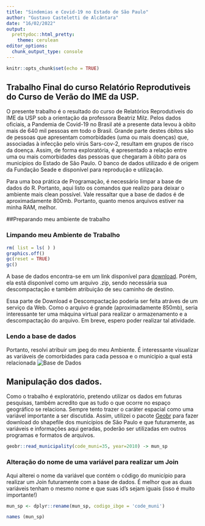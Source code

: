 ```yaml
---
title: "Sindemias e Covid-19 no Estado de São Paulo"
author: "Gustavo Casteletti de Alcântara"
date: "16/02/2022"
output:
  prettydoc::html_pretty:
    theme: cerulean
editor_options: 
  chunk_output_type: console
---
```


```r
knitr::opts_chunk$set(echo = TRUE)
```
## Trabalho Final do curso Relatório Reprodutiveis do Curso de Verão do IME da USP. 

O presente trabalho é o resultado do curso de Relatórios Reprodutiveis do IME da USP sob a orientação da professora Beatriz Milz. 
Pelos dados oficiais, a Pandemia de Covid-19 no Brasil até a presente data levou à obito mais de 640 mil pessoas em todo o Brasil. Grande parte destes óbitos são de pessoas que apresentam comorbidades (uma ou mais doenças) que, associadas à infecção pelo virús Sars-cov-2, resultam em grupos de risco da doença. Assim, de forma exploratória, é apresentado a relação entre uma ou mais comorbidades das pessoas que chegaram à óbito para os municípios do Estado de São Paulo.
O banco de dados utilizado é de origem da Fundação Seade e disponível para reprodução e utilização.

Para uma boa prática de Programação, é necessário limpar a base de dados do R. Portanto, aqui listo os comandos que realizo para deixar o ambiente mais clean possível. Vale ressaltar que a base de dados é de aproximadamente 800mb. Portanto, quanto menos arquivos estiver na minha RAM, melhor.

##Preparando meu ambiente de trabalho

### Limpando meu Ambiente de Trabalho
```r
rm( list = ls( ) ) 
graphics.off()
gc(reset = TRUE)
gc()
```

A base de dados encontra-se em um link disponível para [download](https://raw.githubusercontent.com/seade-R/dados-covid-sp/master/data/casos_obitos_doencas_preexistentes.csv.zip). Porém, ela está disponível como um arquivo .zip, sendo necessária sua descompactação e também atribuição de seu caminho de destino.

Essa parte de Download e Descompactação poderia ser feita atráves de um serviço da Web. Como o arquivo é grande (aproximadamente 850mb), seria interessante ter uma máquina virtual para realizar o armazenamento e a descompactação do arquivo. Em breve, espero poder realizar tal atividade.  

### Lendo a base de dados 
Portanto, resolvi atribuir um jpeg do meu Ambiente. É interessante visualizar as variáveis de comorbidades para cada pessoa e o municipio a qual está relacionada
![Base de Dados](C:/Users/User/Desktop/Gustavo/Unicamp/Mestrado/curso_github_ime/sindemia_sp/sindemia_sp/img/base_covid.jpg)

## Manipulação dos dados.
Como o trabalho é exploratório, pretendo utilizar os dados em futuras pesquisas, também acredito que as tudo o que ocorre no espaço geográfico se relaciona. Sempre tento trazer o caráter espacial como uma variável importante a ser discutida. Assim, utilizei o pacote [Geobr](https://github.com/ipeaGIT/geobr) para fazer download do shapefile dos municípios de São Paulo e que futuramente, as variáveis e informações aqui geradas, poderão ser utilizadas em outros programas e formatos de arquivos.

```r
geobr::read_municipality(code_muni=35, year=2010) -> mun_sp
```

### Alteração do nome de uma variável para realizar um Join
Aqui alterei o nome da variável que contém o código do município para realizar um Join futuramente com a base de dados. É melhor que as duas variáveis tenham o mesmo nome e que suas id's sejam iguais (isso é muito importante!)
```r
mun_sp <- dplyr::rename(mun_sp, codigo_ibge = 'code_muni')

names (mun_sp)
```






